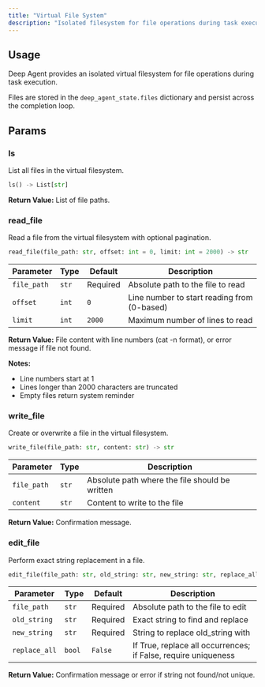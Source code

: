 ```yaml
---
title: "Virtual File System"
description: "Isolated filesystem for file operations during task execution"
---
```


## Usage

Deep Agent provides an isolated virtual filesystem for file operations during task execution.

Files are stored in the `deep_agent_state.files` dictionary and persist across the completion loop.

## Params

### ls
List all files in the virtual filesystem.

```python
ls() -> List[str]
```

**Return Value:** List of file paths.

### read_file
Read a file from the virtual filesystem with optional pagination.

```python
read_file(file_path: str, offset: int = 0, limit: int = 2000) -> str
```

| Parameter | Type | Default | Description |
|-----------|------|---------|-------------|
| `file_path` | `str` | Required | Absolute path to the file to read |
| `offset` | `int` | `0` | Line number to start reading from (0-based) |
| `limit` | `int` | `2000` | Maximum number of lines to read |

**Return Value:** File content with line numbers (cat -n format), or error message if file not found.

**Notes:**
- Line numbers start at 1
- Lines longer than 2000 characters are truncated
- Empty files return system reminder

### write_file
Create or overwrite a file in the virtual filesystem.

```python
write_file(file_path: str, content: str) -> str
```

| Parameter | Type | Description |
|-----------|------|-------------|
| `file_path` | `str` | Absolute path where the file should be written |
| `content` | `str` | Content to write to the file |

**Return Value:** Confirmation message.

### edit_file
Perform exact string replacement in a file.

```python
edit_file(file_path: str, old_string: str, new_string: str, replace_all: bool = False) -> str
```

| Parameter | Type | Default | Description |
|-----------|------|---------|-------------|
| `file_path` | `str` | Required | Absolute path to the file to edit |
| `old_string` | `str` | Required | Exact string to find and replace |
| `new_string` | `str` | Required | String to replace old_string with |
| `replace_all` | `bool` | `False` | If True, replace all occurrences; if False, require uniqueness |

**Return Value:** Confirmation message or error if string not found/not unique.
